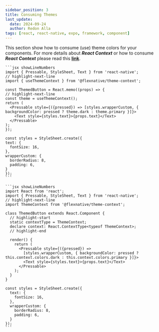 ```yaml
---
sidebar_position: 3
title: Consuming Themes
last_update:
  date: 2024-09-24
  author: Redon Alla
tags: [react, react-native, expo, framework, component]
---
```




This section show how to consume (use) theme colors for your components.
For more details about ***React Context*** or how to consume ***React Context*** please read  this **[link](https://reactjs.org/docs/context.html)**.

<Tabs>
  <TabItem value="function-component" label="Function Component" default>

    ```jsx showLineNumbers
    import { Pressable, StyleSheet, Text } from 'react-native';
    // highlight-next-line
    import { useThemeContext } from '@flexnative/theme-context';

    const ThemedButton = React.memo((props) => {
    // highlight-next-line
    const theme = useThemeContext();
    return (
      <Pressable style={({pressed}) => [styles.wrapperCustom, { backgroundColor: pressed ? theme.dark : theme.primary }]}>
        <Text style={styles.text}>{props.text}</Text>
      </Pressable>
    );
    });

    const styles = StyleSheet.create({
    text: {
      fontSize: 16,
    },
    wrapperCustom: {
      borderRadius: 8,
      padding: 6,
    }
    });
    ```
  </TabItem>
  <TabItem value="class-component" label="Class Component">

    ```jsx showLineNumbers
    import React from 'react';
    import { Pressable, StyleSheet, Text } from 'react-native';
    // highlight-next-line
    import ThemeContext from '@flexnative/theme-context';

    class ThemedButton extends React.Component {
      // highlight-start
      static contextType = ThemeContext;
      declare context: React.ContextType<typeof ThemeContext>;
      // highlight-end

      render() {
        return (
          <Pressable style={({pressed}) =>
            [styles.wrapperCustom, { backgroundColor: pressed ? this.context.colors.dark : this.context.colors.primary }]}>
            <Text style={styles.text}>{props.text}</Text>
          </Pressable>
        );
      }
    }

    const styles = StyleSheet.create({
      text: {
        fontSize: 16,
      },
      wrapperCustom: {
        borderRadius: 8,
        padding: 6,
      }
    });
    ```

  </TabItem>
</Tabs>